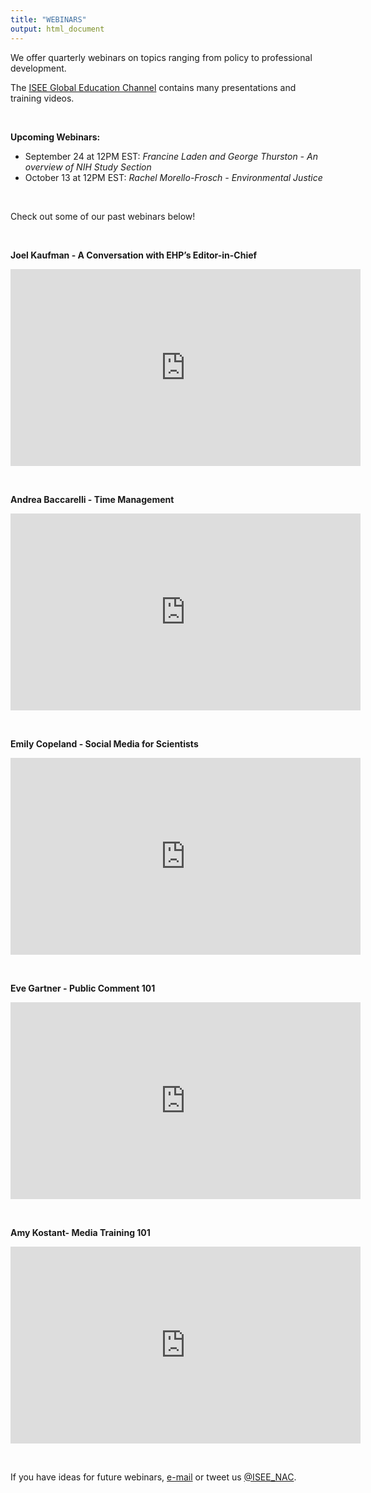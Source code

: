 ```yaml
---
title: "WEBINARS"
output: html_document
---
```


We offer quarterly webinars on topics ranging from policy to professional development.

The [ISEE Global Education Channel](https://www.youtube.com/channel/UCzW7ZAgwM-h0wWFEESbLlWA){target="_blank"} contains many presentations and training videos.

</br>

**Upcoming Webinars:**

* September 24 at 12PM EST: *Francine Laden and George Thurston - An overview of NIH Study Section*
* October 13 at 12PM EST: *Rachel Morello-Frosch - Environmental Justice*


<br>

Check out some of our past webinars below!

</br>

**Joel Kaufman - A Conversation with EHP's Editor-in-Chief**


<iframe width="560" height="315" src="https://www.youtube.com/embed/CxTrGCIzMLU" frameborder="0" allow="accelerometer; autoplay; encrypted-media; gyroscope; picture-in-picture" allowfullscreen></iframe>

</br>

**Andrea Baccarelli - Time Management**


<iframe width="560" height="315" src="https://www.youtube.com/embed/yDnxpaqO9s4" frameborder="0" allow="accelerometer; autoplay; encrypted-media; gyroscope; picture-in-picture" allowfullscreen></iframe>

</br>

**Emily Copeland - Social Media for Scientists**

<iframe width="560" height="315" src="https://www.youtube.com/embed/Fl0wVuxARf8" frameborder="0" allow="accelerometer; autoplay; encrypted-media; gyroscope; picture-in-picture" allowfullscreen></iframe>

</br>

**Eve Gartner - Public Comment 101**

<iframe width="560" height="315" src="https://www.youtube.com/embed/VhnUZrWzM9o" frameborder="0" allow="accelerometer; autoplay; encrypted-media; gyroscope; picture-in-picture" allowfullscreen></iframe>


</br>

**Amy Kostant- Media Training 101**

<iframe width="560" height="315" src="https://www.youtube.com/embed/xpExhVUa00U" frameborder="0" allow="accelerometer; autoplay; encrypted-media; gyroscope; picture-in-picture" allowfullscreen></iframe>


</br>


If you have ideas for future webinars, [e-mail](isee.northamerica@gmail.com) or tweet us [\@ISEE_NAC](https://twitter.com/isee_nac?lang=en){target="_blank"}.

</br>
